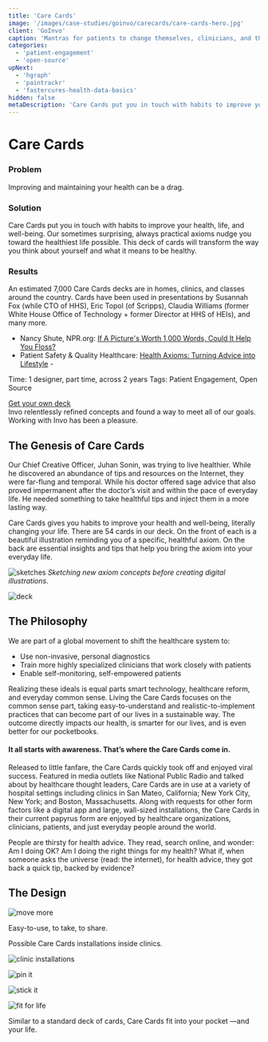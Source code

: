 ```yaml
---
title: 'Care Cards'
image: '/images/case-studies/goinvo/carecards/care-cards-hero.jpg'
client: 'GoInvo'
caption: 'Mantras for patients to change themselves, clinicians, and the healthcare system.'
categories:
  - 'patient-engagement'
  - 'open-source'
upNext:
  - 'hgraph'
  - 'paintrackr'
  - 'fastercures-health-data-basics'
hidden: false
metaDescription: 'Care Cards put you in touch with habits to improve your health, life, and well-being.'
---
```



# Care Cards

### Problem

Improving and maintaining your health can be a drag.

### Solution

Care Cards put you in touch with habits to improve your health, life, and well-being. Our sometimes surprising, always practical axioms nudge you toward the healthiest life possible. This deck of cards will transform the way you think about yourself and what it means to be healthy.

### Results

An estimated 7,000 Care Cards decks are in homes, clinics, and classes around the country. Cards have been used in presentations by Susannah Fox (while CTO of HHS), Eric Topol (of Scripps), Claudia Williams (former White House Office of Technology + former Director at HHS of HEIs), and many more.

- Nancy Shute, NPR.org: [If A Picture's Worth 1,000 Words, Could It Help You Floss?](http://www.npr.org/blogs/health/2014/03/28/295734262/if-a-pictures-worth-1-000-words-could-it-help-you-floss)
- Patient Safety & Quality Healthcare: [Health Axioms: Turning Advice into Lifestyle](http://psqh.com/news-health-axioms-turning-advice-into-lifestyle) -

<span class="text--uppercase text--gray text--bold text--spacing text--md">Time:</span> 1 designer, part time, across 2 years
<span class="text--uppercase text--gray text--bold text--spacing text--md">Tags:</span> Patient Engagement, Open Source
<div class="container container--justify-center">
  <a
    href="http://www.carecards.me"
    class="button button--secondary button--lg margin-top--double margin-bottom--half "
  >
    Get your own deck
  </a>
</div>
<Quote
  quotee="Roni Zeiger, MD"
  quoteeSub="former Chief Health Strategist at Google, co-founder of Smart Patients"
>
  Invo relentlessly refined concepts and found a way to meet all of our goals.
  Working with Invo has been a pleasure.
</Quote>

## The Genesis of Care Cards

Our Chief Creative Officer, Juhan Sonin, was trying to live healthier. While he discovered an abundance of tips and resources on the Internet, they were far-flung and temporal. While his doctor offered sage advice that also proved impermanent after the doctor’s visit and within the pace of everyday life. He needed something to take healthful tips and inject them in a more lasting way.

Care Cards gives you habits to improve your health and well-being, literally changing your life. There are 54 cards in our deck. On the front of each is a beautiful illustration reminding you of a specific, healthful axiom. On the back are essential insights and tips that help you bring the axiom into your everyday life.

![sketches](/images/case-studies/goinvo/carecards/care-cards-sketches.jpg)
_Sketching new axiom concepts before creating digital illustrations._

![deck](/images/case-studies/goinvo/carecards/care-cards-twirled.jpg)

<Divider />

## The Philosophy

We are part of a global movement to shift the healthcare system to:

- Use non-invasive, personal diagnostics
- Train more highly specialized clinicians that work closely with patients
- Enable self-monitoring, self-empowered patients

Realizing these ideals is equal parts smart technology, healthcare reform, and everyday common sense. Living the Care Cards focuses on the common sense part, taking easy-to-understand and realistic-to-implement practices that can become part of our lives in a sustainable way. The outcome directly impacts our health, is smarter for our lives, and is even better for our pocketbooks.

#### It all starts with awareness. That’s where the Care Cards come in.

Released to little fanfare, the Care Cards quickly took off and enjoyed viral success. Featured in media outlets like National Public Radio and talked about by healthcare thought leaders, Care Cards are in use at a variety of hospital settings including clinics in San Mateo, California; New York City, New York; and Boston, Massachusetts. Along with requests for other form factors like a digital app and large, wall-sized installations, the Care Cards in their current papyrus form are enjoyed by healthcare organizations, clinicians, patients, and just everyday people around the world.

<Quote quotee="Susannah Fox" quoteeSub="Digital Health Strategist">
  People are thirsty for health advice. They read, search online, and wonder: Am
  I doing OK? Am I doing the right things for my health? What if, when someone
  asks the universe (read: the internet), for health advice, they got back a
  quick tip, backed by evidence?
</Quote>

## The Design

![move more](/images/case-studies/goinvo/carecards/care-cards-move-more.jpg)

Easy-to-use, to take, to share.

Possible Care Cards installations inside clinics.

![clinic installations](/images/case-studies/goinvo/carecards/care-cards-office-mockups.jpg)

![pin it](/images/case-studies/goinvo/carecards/care-cards-bulletin-board.jpg)

![stick it](/images/case-studies/goinvo/carecards/care-cards-refrigerator.jpg)

![fit for life](/images/case-studies/goinvo/carecards/care-cards-kid-holding-card.jpg)

Similar to a standard deck of cards, Care Cards fit into your pocket &mdash;and your life.
